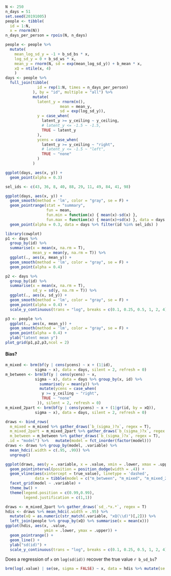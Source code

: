 
```r
N <- 250
n_days = 51
set.seed(20191005)
people <- tibble(
  id = 1:N,
  x = rnorm(N))
n_days_per_person = rpois(N, n_days)
```


```r
people <- people %>% 
  mutate(
    mean_log_sd_y = -1 + b_sd_bs * x,
    log_sd_y = 0 + b_sd_ws * x,
    mean_y = rnorm(N, sd = exp(mean_log_sd_y)) + b_mean * x,
    xQ = ntile(x, 4)
    )
days <- people %>% 
  full_join(tibble(
              id = rep(1:N, times = n_days_per_person)
            ), by = "id", multiple = "all") %>% 
            mutate(
              latent_y = rnorm(n(), 
                        mean = mean_y,
                        sd = exp(log_sd_y)),
              y = case_when(
                latent_y >= y_ceiling ~ y_ceiling,
                # latent_y <= -1.5 ~ -1.5,
                TRUE ~ latent_y
              ),
              ycens = case_when(
                latent_y >= y_ceiling ~ "right",
                # latent_y <= -1.5 ~ "left",
                TRUE ~ "none"
              )
            )
```


```r
ggplot(days, aes(x, y)) +
  geom_point(alpha = 0.3)
```


```r
sel_ids <- c(43, 36, 8, 40, 88, 29, 11, 49, 84, 41, 98)

ggplot(days, aes(x, y)) +
  geom_smooth(method = 'lm', color = "gray", se = F) + 
  geom_pointrange(stat = "summary", 
                  fun = mean, 
                  fun.min = function(x) { mean(x)-sd(x) },
                  fun.max = function(x) { mean(x)+sd(x) }, data = days %>% filter(id %in% sel_ids) ) +
  geom_point(alpha = 0.3, data = days %>% filter(id %in% sel_ids) )
```



```r
library(cowplot)
p1 <- days %>% 
  group_by(id) %>% 
  summarise(x = mean(x, na.rm = T),
            mean_y = mean(y, na.rm = T)) %>% 
  ggplot(., aes(x, mean_y)) +
  geom_smooth(method = 'lm', color = "gray", se = F) + 
  geom_point(alpha = 0.4)

p2 <- days %>% 
  group_by(id) %>% 
  summarise(x = mean(x, na.rm = T),
            sd_y = sd(y, na.rm = T)) %>% 
  ggplot(., aes(x, sd_y)) +
  geom_smooth(method = 'lm', color = "gray", se = F) + 
  geom_point(alpha = 0.4) + 
  scale_y_continuous(trans = "log", breaks = c(0.1, 0.25, 0.5, 1, 2, 4))

p3 <- people %>% 
  ggplot(., aes(x, mean_y)) +
  geom_smooth(method = 'lm', color = "gray", se = F) + 
  geom_point(alpha = 0.4) + 
  ylab("latent mean y")
plot_grid(p1,p2,p3,ncol = 2)
```


#### Bias?
```r
m_mixed <- brm(bf(y | cens(ycens) ~ x + (1|id),
             sigma ~ x), data = days, silent = 2, refresh = 0)
m_between <- brm(bf(y | cens(ycens) ~ x,
             sigma ~ x), data = days %>% group_by(x, id) %>% 
               summarise(y = mean(y)) %>% 
               mutate(ycens = case_when(
                y >= y_ceiling ~ "right",
                TRUE ~ "none"
              )), silent = 2, refresh = 0)
m_mixed_2part <- brm(bf(y | cens(ycens) ~ x + (1|gr(id, by = xQ)),
             sigma ~ x), data = days, silent = 2, refresh = 0)
```



```r
draws <- bind_rows(
  m_mixed = m_mixed %>% gather_draws(`b_(sigma_)?x`, regex = T),
  m_mixed_2part = m_mixed_2part %>% gather_draws(`b_(sigma_)?x`, regex = T),
  m_between = m_between %>% gather_draws(`b_(sigma_)?x`, regex = T),
 .id = "model") %>%   mutate(model = fct_inorder(factor(model)))
draws <- draws %>% group_by(model, .variable) %>% 
  mean_hdci(.width = c(.95, .99)) %>% 
  ungroup()

ggplot(draws, aes(y = .variable, x = .value, xmin = .lower, xmax = .upper)) +
  geom_pointinterval(position = position_dodge(width = .4)) +
  geom_vline(aes(xintercept = true_value), linetype = 'dashed', 
             data = tibble(model = c("m_between", "m_mixed", "m_mixed_2part", "m_between", "m_mixed", "m_mixed_2part"), .variable = c("b_x", "b_x", "b_x", "b_sigma_x", "b_sigma_x", "b_sigma_x"), true_value = c(b_mean, b_mean, b_mean, b_sd_bs, b_sd_ws, b_sd_ws))) +  scale_color_discrete(breaks = rev(levels(draws$model))) +
  facet_grid(model ~ .variable) +
  theme_bw() +
  theme(legend.position = c(0.99,0.99),
        legend.justification = c(1,1))
```


```r
draws <- m_mixed_2part %>% gather_draws(`sd_.*x.*`, regex = T)
hdis <- draws %>% mean_hdci(.width = .95) %>% 
  mutate(xQ = as.numeric(str_match(.variable, "xQ(\\d)")[,2])) %>% 
  left_join(people %>% group_by(xQ) %>% summarise(x = mean(x)))
ggplot(hdis, aes(x, .value, 
                 ymin = .lower, ymax = .upper)) +
  geom_pointrange() + 
  geom_line() + 
  ylab("sd(id)") +
  scale_y_continuous(trans = "log", breaks = c(0.1, 0.25, 0.5, 1, 2, 4))

```


Does a regression of `x` on `log(sd(id))` recover the true value `r b_sd_bs`?

```r
brm(log(.value) | se(se, sigma = FALSE) ~ x, data = hdis %>% mutate(se = (log(.value)-log(.lower))/2))
```

